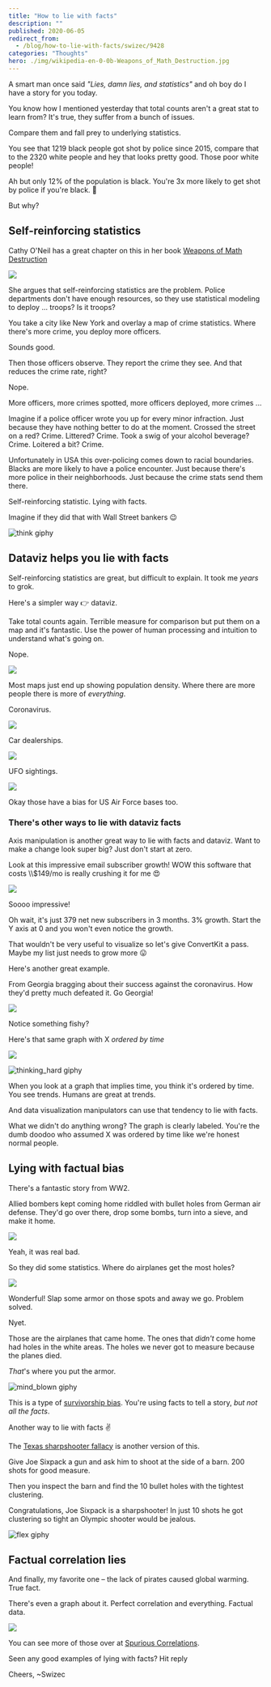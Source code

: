 ```yaml
---
title: "How to lie with facts"
description: ""
published: 2020-06-05
redirect_from:
  - /blog/how-to-lie-with-facts/swizec/9428
categories: "Thoughts"
hero: ./img/wikipedia-en-0-0b-Weapons_of_Math_Destruction.jpg
---
```


A smart man once said _"Lies, damn lies, and statistics"_ and oh boy do I have a story for you today.

You know how I mentioned yesterday that total counts aren't a great stat to learn from? It's true, they suffer from a bunch of issues.

Compare them and fall prey to underlying statistics.

You see that 1219 black people got shot by police since 2015, compare that to the 2320 white people and hey that looks pretty good. Those poor white people!

Ah but only 12% of the population is black. You're 3x more likely to get shot by police if you're black. 😬

But why?

## Self-reinforcing statistics

Cathy O'Neil has a great chapter on this in her book [Weapons of Math Destruction](https://en.wikipedia.org/wiki/Weapons_of_Math_Destruction)

[![](./img/wikipedia-en-0-0b-Weapons_of_Math_Destruction.jpg)](https://en.wikipedia.org/wiki/Weapons_of_Math_Destruction)

She argues that self-reinforcing statistics are the problem. Police departments don't have enough resources, so they use statistical modeling to deploy ... troops? Is it troops?

You take a city like New York and overlay a map of crime statistics. Where there's more crime, you deploy more officers.

Sounds good.

Then those officers observe. They report the crime they see. And that reduces the crime rate, right?

Nope.

More officers, more crimes spotted, more officers deployed, more crimes ...

Imagine if a police officer wrote you up for every minor infraction. Just because they have nothing better to do at the moment. Crossed the street on a red? Crime. Littered? Crime. Took a swig of your alcohol beverage? Crime. Loitered a bit? Crime.

Unfortunately in USA this over-policing comes down to racial boundaries. Blacks are more likely to have a police encounter. Just because there's more police in their neighborhoods. Just because the crime stats send them there.

Self-reinforcing statistic. Lying with facts.

Imagine if they did that with Wall Street bankers 😉

![think giphy](./img/media-d3mlE7uhX8KFgEmY-giphy.gif)

## Dataviz helps you lie with facts

Self-reinforcing statistics are great, but difficult to explain. It took me _years_ to grok.

Here's a simpler way 👉 dataviz.

Take total counts again. Terrible measure for comparison but put them on a map and it's fantastic. Use the power of human processing and intuition to understand what's going on.

Nope.

[![](./img/comics-heatmap.png)](https://xkcd.com/1138/)

Most maps just end up showing population density. Where there are more people there is more of _everything_.

Coronavirus.

[![](./img/BD3jG4g.png)](https://coronavirus.jhu.edu/map.html)

Car dealerships.

[![](./img/ZHiOpcw.png)](https://www.caliper.com/featured-maps/maptitude-auto-dealerships-map.html)

UFO sightings.

[![](./img/d4mzHvM.png)](http://metrocosm.com/ufo-sightings-map.html)

Okay those have a bias for US Air Force bases too.

### There's other ways to lie with dataviz facts

Axis manipulation is another great way to lie with facts and dataviz. Want to make a change look super big? Just don't start at zero.

Look at this impressive email subscriber growth! WOW this software that costs \\\\\$149/mo is really crushing it for me 😍

![](./img/HmUvPte.png)

Soooo impressive!

Oh wait, it's just 379 net new subscribers in 3 months. 3% growth. Start the Y axis at 0 and you won't even notice the growth.

That wouldn't be very useful to visualize so let's give ConvertKit a pass. Maybe my list just needs to grow more 😛

Here's another great example.

From Georgia bragging about their success against the coronavirus. How they'd pretty much defeated it. Go Georgia!

[![](./img/uHJr54X.png)](https://www.vox.com/covid-19-coronavirus-us-response-trump/2020/5/18/21262265/georgia-covid-19-cases-declining-reopening)

Notice something fishy?

Here's that same graph with X _ordered by time_

[![](./img/o4zqBo2.png)](https://www.businessinsider.com/graph-shows-georgia-bungling-coronavirus-data-2020-5)

![thinking_hard giphy](./img/media-2H67VmB5UEBmU-giphy.gif)

When you look at a graph that implies time, you think it's ordered by time. You see trends. Humans are great at trends.

And data visualization manipulators can use that tendency to lie with facts.

What we didn't do anything wrong? The graph is clearly labeled. You're the dumb doodoo who assumed X was ordered by time like we're honest normal people.

## Lying with factual bias

There's a fantastic story from WW2.

Allied bombers kept coming home riddled with bullet holes from German air defense. They'd go over there, drop some bombs, turn into a sieve, and make it home.

![](./img/wp-content-uploads-2015-03-eeebe3963b7baaec9dd049b4c39e21e2-512x640.jpg)

Yeah, it was real bad.

So they did some statistics. Where do airplanes get the most holes?

![](./img/wp-content-uploads-2019-05-survivorship-bias.png)

Wonderful! Slap some armor on those spots and away we go. Problem solved.

Nyet.

Those are the airplanes that came home. The ones that _didn't_ come home had holes in the white areas. The holes we never got to measure because the planes died.

_That_'s where you put the armor.

![mind_blown giphy](./img/media-xT0xeJpnrWC4XWblEk-giphy-downsized-medium.gif)

This is a type of [survivorship bias](https://en.wikipedia.org/wiki/Survivorship_bias). You're using facts to tell a story, _but not all the facts_.

Another way to lie with facts ✌️

The [Texas sharpshooter fallacy](https://en.wikipedia.org/wiki/Texas_sharpshooter_fallacy) is another version of this.

Give Joe Sixpack a gun and ask him to shoot at the side of a barn. 200 shots for good measure.

Then you inspect the barn and find the 10 bullet holes with the tightest clustering.

Congratulations, Joe Sixpack is a sharpshooter! In just 10 shots he got clustering so tight an Olympic shooter would be jealous.

![flex giphy](./img/media-xo6QL3gjGMimA-giphy.gif)

## Factual correlation lies

And finally, my favorite one – the lack of pirates caused global warming. True fact.

There's even a graph about it. Perfect correlation and everything. Factual data.

![](./img/home-piratesarecool4.gif)

You can see more of those over at [Spurious Correlations](https://www.tylervigen.com/spurious-correlations).

Seen any good examples of lying with facts? Hit reply

Cheers, ~Swizec
